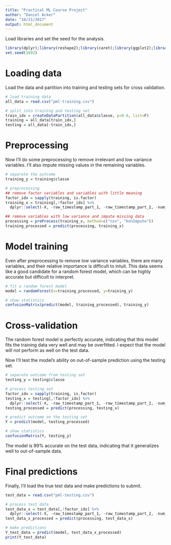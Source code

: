 ```yaml
---
title: "Practical ML Course Project"
author: "Daniel Acker"
date: "10/21/2017"
output: html_document
---
```


Load libraries and set the seed for the analysis.

```r
library(dplyr);library(reshape2);library(caret);library(ggplot2);library(randomForest())
set.seed(1692)
```

# Loading data

Load the data and partition into training and testing sets for cross validation.

```r
# load training data
all_data = read.csv("pml-training.csv")

# split into training and testing set
train_idx = createDataPartition(all_data$classe, p=0.6, list=F)
training = all_data[train_idx,]
testing = all_data[-train_idx,]
```

# Preprocessing

Now I'll do some preprocessing to remove irrelevant and low variance variables. I'll also impute missing values in the remaining variables.

```r
# separate the outcome
training_y = training$classe

# preprocessing
## remove factor variables and variables with little meaning
factor_idx = sapply(training, is.factor)
training_x = training[,!factor_idx] %>% 
  dplyr::select(-X, -raw_timestamp_part_1, -raw_timestamp_part_2, -num_window)

## remove variables with low variance and impute missing data
processing = preProcess(training_x, method=c("nzv", "knnImpute"))
training_processed = predict(processing, training_x)
```

# Model training

Even after preprocessing to remove low variance variables, there are many variables, and their relative importance is difficult to intuit. This data seems like a good candidate for a random forest model, which can be highly accurate but difficult to interpret.

```r
# fit a random forest model
model = randomForest(x=training_processed, y=training_y)

# show statistics
confusionMatrix(predict(model, training_processed), training_y)
```

# Cross-validation

The random forest model is perfectly accurate, indicating that this model fits the training data very well and may be overfitted. I expect that the model will not perform as well on the test data.

Now I'll test the model's ability on out-of-sample prediction using the testing set.

```r
# separate outcome from testing set
testing_y = testing$classe

# process testing set
factor_idx = sapply(training, is.factor)
testing_x = testing[,!factor_idx] %>% 
  dplyr::select(-X, -raw_timestamp_part_1, -raw_timestamp_part_2, -num_window)
testing_processed = predict(processing, testing_x)

# predict outcome on the testing set
Y = predict(model, testing_processed)

# show statistics
confusionMatrix(Y, testing_y)
```

The model is 99% accurate on the test data, indicating that it generalizes well to out-of-sample data.

# Final predictions

Finally, I'll load the true test data and make predictions to submit.

```r
test_data = read.csv("pml-testing.csv")

# process test data
test_data_x = test_data[,!factor_idx] %>% 
  dplyr::select(-X, -raw_timestamp_part_1, -raw_timestamp_part_2, -num_window)
test_data_x_processed = predict(processing, test_data_x)

# make predictions
Y_test_data = predict(model, test_data_x_processed)
print(Y_test_data)
```

